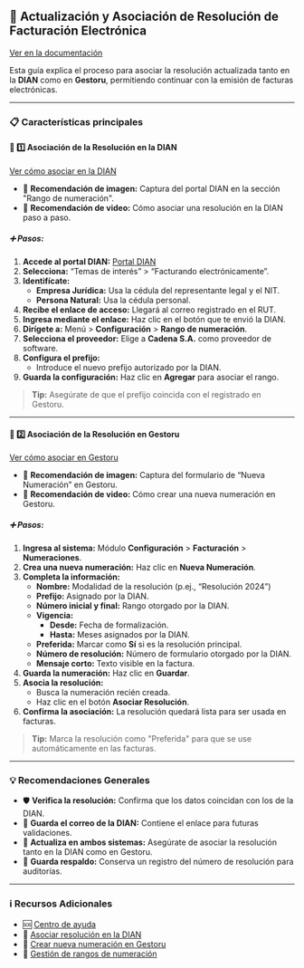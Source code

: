 ## 🧾 Actualización y Asociación de Resolución de Facturación Electrónica  
[Ver en la documentación](https://ayuda.gestoru.com/ayuda/resolucion-facturacion)  

Esta guía explica el proceso para asociar la resolución actualizada tanto en la **DIAN** como en **Gestoru**, permitiendo continuar con la emisión de facturas electrónicas.  

---

### 📋 Características principales  

#### 📌 1️⃣ Asociación de la Resolución en la DIAN  
[Ver cómo asociar en la DIAN](https://ayuda.gestoru.com/ayuda/resolucion-facturacion/dian)  

- 📸 **Recomendación de imagen:** Captura del portal DIAN en la sección "Rango de numeración".  
- 🎥 **Recomendación de video:** Cómo asociar una resolución en la DIAN paso a paso.  

##### ➕ Pasos:  
1. **Accede al portal DIAN:** [Portal DIAN](https://www.dian.gov.co)  
2. **Selecciona:** “Temas de interés” > “Facturando electrónicamente”.  
3. **Identifícate:**  
   - **Empresa Jurídica:** Usa la cédula del representante legal y el NIT.  
   - **Persona Natural:** Usa la cédula personal.  
4. **Recibe el enlace de acceso:** Llegará al correo registrado en el RUT.  
5. **Ingresa mediante el enlace:** Haz clic en el botón que te envió la DIAN.  
6. **Dirígete a:** Menú > **Configuración** > **Rango de numeración**.  
7. **Selecciona el proveedor:** Elige a **Cadena S.A.** como proveedor de software.  
8. **Configura el prefijo:**  
   - Introduce el nuevo prefijo autorizado por la DIAN.  
9. **Guarda la configuración:** Haz clic en **Agregar** para asociar el rango.  

> **Tip:** Asegúrate de que el prefijo coincida con el registrado en Gestoru.  

---

#### 📌 2️⃣ Asociación de la Resolución en Gestoru  
[Ver cómo asociar en Gestoru](https://ayuda.gestoru.com/ayuda/resolucion-facturacion/gestoru)  

- 📸 **Recomendación de imagen:** Captura del formulario de “Nueva Numeración” en Gestoru.  
- 🎥 **Recomendación de video:** Cómo crear una nueva numeración en Gestoru.  

##### ➕ Pasos:  
1. **Ingresa al sistema:** Módulo **Configuración** > **Facturación** > **Numeraciones**.  
2. **Crea una nueva numeración:** Haz clic en **Nueva Numeración**.  
3. **Completa la información:**  
   - **Nombre:** Modalidad de la resolución (p.ej., “Resolución 2024”)  
   - **Prefijo:** Asignado por la DIAN.  
   - **Número inicial y final:** Rango otorgado por la DIAN.  
   - **Vigencia:**  
     - **Desde:** Fecha de formalización.  
     - **Hasta:** Meses asignados por la DIAN.  
   - **Preferida:** Marcar como **Sí** si es la resolución principal.  
   - **Número de resolución:** Número de formulario otorgado por la DIAN.  
   - **Mensaje corto:** Texto visible en la factura.  
4. **Guarda la numeración:** Haz clic en **Guardar**.  
5. **Asocia la resolución:**  
   - Busca la numeración recién creada.  
   - Haz clic en el botón **Asociar Resolución**.  
6. **Confirma la asociación:** La resolución quedará lista para ser usada en facturas.  

> **Tip:** Marca la resolución como "Preferida" para que se use automáticamente en las facturas.  

---

### 💡 Recomendaciones Generales  
- 🛡️ **Verifica la resolución:** Confirma que los datos coincidan con los de la DIAN.  
- 📧 **Guarda el correo de la DIAN:** Contiene el enlace para futuras validaciones.  
- 🚀 **Actualiza en ambos sistemas:** Asegúrate de asociar la resolución tanto en la DIAN como en Gestoru.  
- 📝 **Guarda respaldo:** Conserva un registro del número de resolución para auditorías.  

---

### ℹ️ Recursos Adicionales  
- 🆘 [Centro de ayuda](https://ayuda.gestoru.com)  
- 📖 [Asociar resolución en la DIAN](https://ayuda.gestoru.com/ayuda/resolucion-facturacion/dian)  
- 📝 [Crear nueva numeración en Gestoru](https://ayuda.gestoru.com/ayuda/resolucion-facturacion/gestoru)  
- 🚀 [Gestión de rangos de numeración](https://ayuda.gestoru.com/ayuda/numeraciones)  
